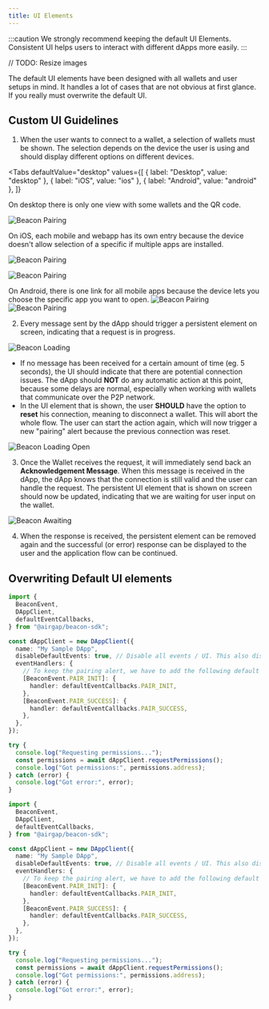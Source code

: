 ```yaml
---
title: UI Elements
---
```



:::caution
We strongly recommend keeping the default UI Elements.
Consistent UI helps users to interact with different dApps more easily.
:::

// TODO: Resize images

The default UI elements have been designed with all wallets and user setups in mind.
It handles a lot of cases that are not obvious at first glance. If you really must overwrite the default UI.

## Custom UI Guidelines

1. When the user wants to connect to a wallet, a selection of wallets must be shown.
   The selection depends on the device the user is using and should display different options on different devices.

<Tabs
  defaultValue="desktop"
  values={[
    { label: "Desktop", value: "desktop" },
    { label: "iOS", value: "ios" },
    { label: "Android", value: "android" },
  ]}
>
<TabItem value="desktop">

On desktop there is only one view with some wallets and the QR code.

<BrowserWindow url="https://mydapp.com">

![Beacon Pairing](../../static/img/beacon-pairing-ui.png)

</BrowserWindow>

</TabItem>
<TabItem value="ios">

On iOS, each mobile and webapp has its own entry because the device doesn't allow selection of a specific if multiple apps are installed.

<BrowserWindow url="https://mydapp.com">

![Beacon Pairing](../../static/img/beacon-ios-pairing.png)

</BrowserWindow>

![Beacon Pairing](../../static/img/beacon-ios-pairing-2.png)

</TabItem>
<TabItem value="android">

On Android, there is one link for all mobile apps because the device lets you choose the specific app you want to open.
![Beacon Pairing](../../static/img/beacon-android-pairing.png)
![Beacon Pairing](../../static/img/beacon-android-pairing-2.png)

</TabItem>
</Tabs>

2. Every message sent by the dApp should trigger a persistent element on screen, indicating that a request is in progress.

<BrowserWindow url="https://mydapp.com">

![Beacon Loading](../../static/img/beacon-loading.gif)

</BrowserWindow>

- If no message has been received for a certain amount of time (eg. 5 seconds), the UI should indicate that there are potential connection issues.
  The dApp should **NOT** do any automatic action at this point, because some delays are normal, especially when working with wallets that communicate
  over the P2P network.
- In the UI element that is shown, the user **SHOULD** have the option to **reset** his connection, meaning to disconnect a wallet. This will abort the whole
  flow. The user can start the action again, which will now trigger a new "pairing" alert because the previous connection was reset.

<BrowserWindow url="https://mydapp.com">

![Beacon Loading Open](../../static/img/beacon-loading-open.gif)

</BrowserWindow>

3. Once the Wallet receives the request, it will immediately send back an **Acknowledgement Message**.
   When this message is received in the dApp, the dApp knows that the connection is still valid and the user can handle the request.
   The persistent UI element that is shown on screen should now be updated, indicating that we are waiting for user input on the wallet.

<BrowserWindow url="https://mydapp.com">

![Beacon Awaiting](../../static/img/beacon-awaiting.gif)

</BrowserWindow>

4. When the response is received, the persistent element can be removed again and the successful (or error) response can be displayed to the user and the application flow can be continued.

## Overwriting Default UI elements


<RunnableCode>

<!-- embedme ../../build-examples/disable-all-ui.beacon.ts -->

```ts
import {
  BeaconEvent,
  DAppClient,
  defaultEventCallbacks,
} from "@airgap/beacon-sdk";

const dAppClient = new DAppClient({
  name: "My Sample DApp",
  disableDefaultEvents: true, // Disable all events / UI. This also disables the pairing alert.
  eventHandlers: {
    // To keep the pairing alert, we have to add the following default event handlers back
    [BeaconEvent.PAIR_INIT]: {
      handler: defaultEventCallbacks.PAIR_INIT,
    },
    [BeaconEvent.PAIR_SUCCESS]: {
      handler: defaultEventCallbacks.PAIR_SUCCESS,
    },
  },
});

try {
  console.log("Requesting permissions...");
  const permissions = await dAppClient.requestPermissions();
  console.log("Got permissions:", permissions.address);
} catch (error) {
  console.log("Got error:", error);
}
```

<!-- embedme ../../build-examples/disable-all-ui.beacon.ts -->

```ts
import {
  BeaconEvent,
  DAppClient,
  defaultEventCallbacks,
} from "@airgap/beacon-sdk";

const dAppClient = new DAppClient({
  name: "My Sample DApp",
  disableDefaultEvents: true, // Disable all events / UI. This also disables the pairing alert.
  eventHandlers: {
    // To keep the pairing alert, we have to add the following default event handlers back
    [BeaconEvent.PAIR_INIT]: {
      handler: defaultEventCallbacks.PAIR_INIT,
    },
    [BeaconEvent.PAIR_SUCCESS]: {
      handler: defaultEventCallbacks.PAIR_SUCCESS,
    },
  },
});

try {
  console.log("Requesting permissions...");
  const permissions = await dAppClient.requestPermissions();
  console.log("Got permissions:", permissions.address);
} catch (error) {
  console.log("Got error:", error);
}
```

</RunnableCode>
